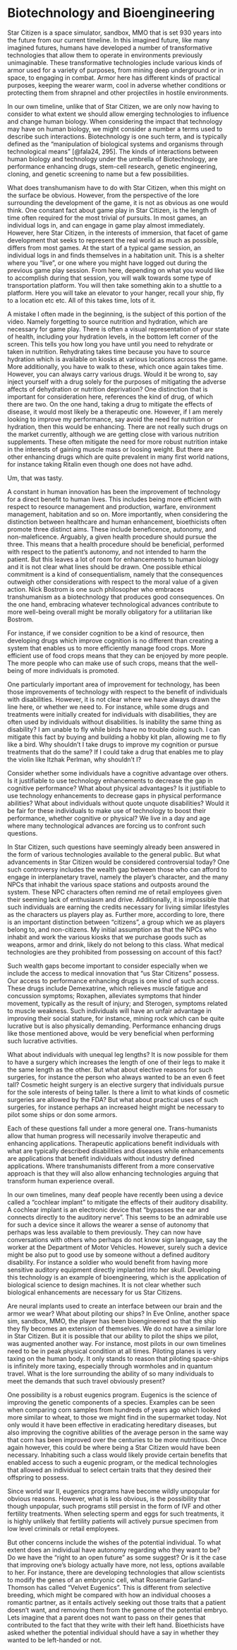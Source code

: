 # Biotechnology and Bioengineering

Star Citizen is a space simulator, sandbox, MMO that is set 930 years into the future from our current timeline. In this imagined future, like many imagined futures, humans have developed a number of transformative technologies that allow them to operate in environments previously unimaginable. These transformative technologies include various kinds of armor used for a variety of purposes, from mining deep underground or in space, to engaging in combat. Armor here has different kinds of practical purposes, keeping the wearer warm, cool in adverse whether conditions or protecting them from shrapnel and other projectiles in hostile environments.

In our own timeline, unlike that of Star Citizen, we are only now having to consider to what extent we should allow emerging technologies to influence and change human biology. When considering the impact that technology may have on human biology, we might consider a number a terms used to describe such interactions. Biotechnology is one such term, and is typically defined as the "manipulation of biological systems and organisms through technological means" [@fala24, 295]. The kinds of interactions between human biology and technology under the umbrella of Biotechnology, are performance enhancing drugs, stem-cell research, genetic engineering, cloning, and genetic screening to name but a few possibilities.

What does transhumanism have to do with Star Citizen, when this might on the surface be obvious. However, from the perspective of the lore surrounding the development of the game, it is not as obvious as one would think. One constant fact about game play in Star Citizen, is the length of time often required for the most trivial of pursuits. In most games, an individual logs in, and can engage in game play almost immediately. However, here Star Citizen, in the interests of immersion, that facet of game development that seeks to represent the real world as much as possible, differs from most games. At the start of a typical game session, an individual logs in and finds themselves in a habitation unit. This is a shelter where you "live", or one where you might have logged out during the previous game play session. From here, depending on what you would like to accomplish during that session, you will walk towards some type of transportation platform. You will then take something akin to a shuttle to a platform. Here you will take an elevator to your hanger, recall your ship, fly to a location etc etc. All of this takes time, lots of it.

A mistake I often made in the beginning, is the subject of this portion of the video. Namely forgetting to source nutrition and hydration, which are necessary for game play. There is often a visual representation of your state of health, including your hydration levels, in the bottom left corner of the screen. This tells you how long you have until you need to rehydrate or taken in nutrition. Rehydrating takes time because you have to source hydration which is available on kiosks at various locations across the game. More additionally, you have to walk to these, which once again takes time. However, you can always carry various drugs. Would it be wrong to, say inject yourself with a drug solely for the purposes of mitigating the adverse affects of dehydration or nutrition deprivation? One distinction that is important for consideration here, references the kind of drug, of which there are two. On the one hand, taking a drug to mitigate the effects of disease, it would most likely be a therapeutic one. However, if I am merely looking to improve my performance, say avoid the need for nutrition or hydration, then this would be enhancing. There are not really such drugs on the market currently, although we are getting close with various nutrition supplements. These often mitigate the need for more robust nutrition intake in the interests of gaining muscle mass or loosing weight. But there are other enhancing drugs which are quite prevalent in many first world nations, for instance taking Ritalin even though one does not have adhd.

Um, that was tasty.

A constant in human innovation has been the improvement of technology for a direct benefit to human lives. This includes being more efficient with respect to resource management and production, warfare, environment management, habitation and so on. More importantly, when considering the distinction between healthcare and human enhancement, bioethicists often promote three distinct aims. These include beneficence, autonomy, and non-maleficence. Arguably, a given health procedure should pursue the three. This means that a health procedure should be beneficial, performed with respect to the patient's autonomy, and not intended to harm the patient. But this leaves a lot of room for enhancements to human biology and it is not clear what lines should be drawn. One possible ethical commitment is a kind of consequentialism, namely that the consequences outweigh other considerations with respect to the moral value of a given action. Nick Bostrom is one such philosopher who embraces transhumanism as a biotechnology that produces good consequences. On the one hand, embracing whatever technological advances contribute to more well-being overall might be morally obligatory for a utilitarian like Bostrom.

For instance, if we consider cognition to be a kind of resource, then developing drugs which improve cognition is no different than creating a system that enables us to more efficiently manage food crops. More efficient use of food crops means that they can be enjoyed by more people. The more people who can make use of such crops, means that the well-being of more individuals is promoted.

One particularly important area of improvement for technology, has been those improvements of technology with respect to the benefit of individuals with disabilities. However, it is not clear where we have always drawn the line here, or whether we need to. For instance, while some drugs and treatments were initially created for individuals with disabilities, they are often used by individuals without disabilities. Is inability the same thing as disability? I am unable to fly while birds have no trouble doing such. I can mitigate this fact by buying and building a hobby kit plan, allowing me to fly like a bird. Why shouldn't I take drugs to improve my cognition or pursue treatments that do the same? If I could take a drug that enables me to play the violin like Itzhak Perlman, why shouldn't I?

Consider whether some individuals have a cognitive advantage over others. Is it justifiable to use technology enhancements to decrease the gap in cognitive performance? What about physical advantages? Is it justifiable to use technology enhancements to decrease gaps in physical performance abilities? What about individuals without quote unquote disabilities? Would it be fair for these individuals to make use of technology to boost their performance, whether cognitive or physical? We live in a day and age where many technological advances are forcing us to confront such questions.

In Star Citizen, such questions have seemingly already been answered in the form of various technologies available to the general public. But what advancements in Star Citizen would be considered controversial today? One such controversy includes the wealth gap between those who can afford to engage in interplanetary travel, namely the player's character, and the many NPCs that inhabit the various space stations and outposts around the system. These NPC characters often remind me of retail employees given their seeming lack of enthusiasm and drive. Additionally, it is impossible that such individuals are earning the credits necessary for living similar lifestyles as the characters us players play as. Further more, according to lore, there is an important distinction between "citizens", a group which we as players belong to, and non-citizens. My initial assumption as that the NPCs who inhabit and work the various kiosks that we purchase goods such as weapons, armor and drink, likely do not belong to this class. What medical technologies are they prohibited from possessing on account of this fact?

Such wealth gaps become important to consider especially when we include the access to medical innovation that "us Star Citizens" possess. Our access to performance enhancing drugs is one kind of such access. These drugs include Demexatrine, which relieves muscle fatigue and concussion symptoms; Roxaphen, alleviates symptoms that hinder movement, typically as the result of injury; and Sterogen, symptoms related to muscle weakness. Such individuals will have an unfair advantage in improving their social stature, for instance, mining rock which can be quite lucrative but is also physically demanding. Performance enhancing drugs like those mentioned above, would be very beneficial when performing such lucrative activities.

What about individuals with unequal leg lengths? It is now possible for them to have a surgery which increases the length of one of their legs to make it the same length as the other. But what about elective reasons for such surgeries, for instance the person who always wanted to be an even 6 feet tall? Cosmetic height surgery is an elective surgery that individuals pursue for the sole interests of being taller. Is there a limit to what kinds of cosmetic surgeries are allowed by the FDA? But what about practical uses of such surgeries, for instance perhaps an increased height might be necessary to pilot some ships or don some armors.

Each of these questions fall under a more general one. Trans-humanists allow that human progress will necessarily involve therapeutic and enhancing applications. Therapeutic applications benefit individuals with what are typically described disabilities and diseases while enhancements are applications that benefit individuals without industry defined applications. Where transhumanists different from a more conservative approach is that they will also allow enhancing technologies arguing that transform human experience overall.

In our own timelines, many deaf people have recently been using a device called a "cochlear implant" to mitigate the effects of their auditory disability. A cochlear implant is an electronic device that "bypasses the ear and connects directly to the auditory nerve". This seems to be an admirable use for such a device since it allows the wearer a sense of autonomy that perhaps was less available to them previously. They can now have conversations with others who perhaps do not know sign language, say the worker at the Department of Motor Vehicles. However, surely such a device might be also put to good use by someone without a defined auditory disability. For instance a soldier who would benefit from having more sensitive auditory equipment directly implanted into her skull. Developing this technology is an example of bioengineering, which is the application of biological science to design machines. It is not clear whether such biological enhancements are necessary for us Star Citizens.

Are neural implants used to create an interface between our brain and the armor we wear? What about piloting our ships? In Eve Online, another space sim, sandbox, MMO, the player has been bioengineered so that the ship they fly becomes an extension of themselves. We do not have a similar lore in Star Citizen. But it is possible that our ability to pilot the ships we pilot, was augmented another way. For instance, most pilots in our own timelines need to be in peak physical condition at all times. Piloting planes is very taxing on the human body. It only stands to reason that piloting space-ships is infinitely more taxing, especially through wormholes and in quantum travel. What is the lore surrounding the ability of so many individuals to meet the demands that such travel obviously present?

One possibility is a robust eugenics program. Eugenics is the science of improving the genetic components of a species. Examples can be seen when comparing corn samples from hundreds of years ago which looked more similar to wheat, to those we might find in the supermarket today. Not only would it have been effective in eradicating hereditary diseases, but also improving the cognitive abilities of the average person in the same way that corn has been improved over the centuries to be more nutritious. Once again however, this could be where being a Star Citizen would have been necessary. Inhabiting such a class would likely provide certain benefits that enabled access to such a eugenic program, or the medical technologies that allowed an individual to select certain traits that they desired their offspring to possess.

Since world war II, eugenics programs have become wildly unpopular for obvious reasons. However, what is less obvious, is the possibility that though unpopular, such programs still persist in the form of IVF and other fertility treatments. When selecting sperm and eggs for such treatments, it is highly unlikely that fertility patients will actively pursue specimen from low level criminals or retail employees.

But other concerns include the wishes of the potential individual. To what extent does an individual have autonomy regarding who they want to be? Do we have the "right to an open future" as some suggest? Or is it the case that improving one's biology actually have more, not less, options available to her. For instance, there are developing technologies that allow scientists to modify the genes of an embryonic cell, what Rosemarie Garland-Thomson has called "Velvet Eugenics". This is different from selective breeding, which might be compared with how an individual chooses a romantic partner, as it entails actively seeking out those traits that a patient doesn't want, and removing them from the genome of the potential embryo. Lets imagine that a parent does not want to pass on their genes that contributed to the fact that they write with their left hand. Bioethicists have asked whether the potential individual should have a say in whether they wanted to be left-handed or not.


